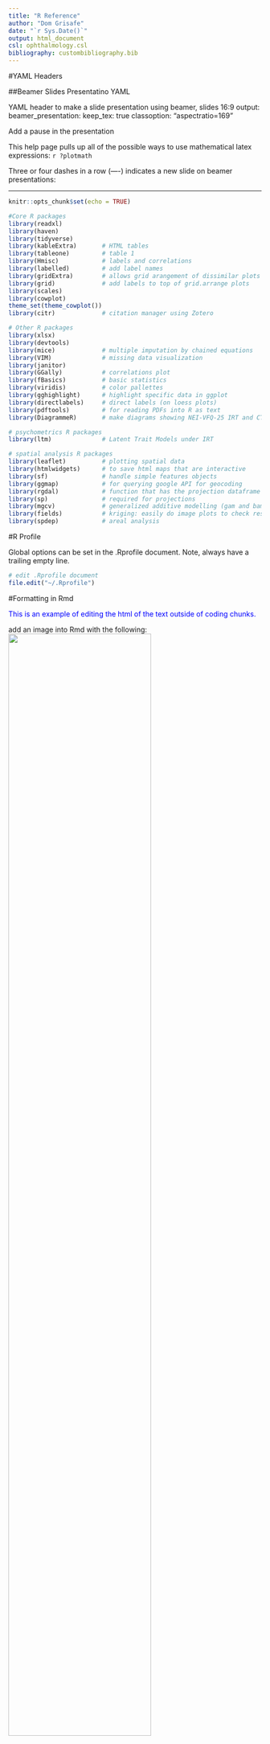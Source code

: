 ```yaml
---
title: "R Reference"
author: "Dom Grisafe"
date: "`r Sys.Date()`"
output: html_document
csl: ophthalmology.csl
bibliography: custombibliography.bib
---
```


#YAML Headers

##Beamer Slides Presentatino YAML

YAML header to make a slide presentation using beamer, slides 16:9
output:
  beamer_presentation:
    keep_tex: true
classoption: "aspectratio=169"

Add a pause in the presentation\pause

This help page pulls up all of the possible ways to use mathematical latex expressions:
`r ?plotmath`

Three or four dashes in a row (----) indicates a new slide on beamer presentations:

----


```r
knitr::opts_chunk$set(echo = TRUE)

#Core R packages
library(readxl)
library(haven)
library(tidyverse)
library(kableExtra)       # HTML tables
library(tableone)         # table 1
library(Hmisc)            # labels and correlations
library(labelled)         # add label names
library(gridExtra)        # allows grid arangement of dissimilar plots together
library(grid)             # add labels to top of grid.arrange plots
library(scales)
library(cowplot)
theme_set(theme_cowplot())
library(citr)             # citation manager using Zotero

# Other R packages
library(xlsx)
library(devtools)
library(mice)             # multiple imputation by chained equations
library(VIM)              # missing data visualization
library(janitor)
library(GGally)           # correlations plot
library(fBasics)          # basic statistics
library(viridis)          # color pallettes
library(gghighlight)      # highlight specific data in ggplot
library(directlabels)     # direct labels (on loess plots)
library(pdftools)         # for reading PDFs into R as text
library(DiagrammeR)       # make diagrams showing NEI-VFQ-25 IRT and CTT hierarchys

# psychometrics R packages
library(ltm)              # Latent Trait Models under IRT

# spatial analysis R packages
library(leaflet)          # plotting spatial data
library(htmlwidgets)      # to save html maps that are interactive
library(sf)               # handle simple features objects
library(ggmap)            # for querying google API for geocoding
library(rgdal)            # function that has the projection dataframe
library(sp)               # required for projections
library(mgcv)             # generalized additive modelling (gam and bam) and generalized additive mixed modelling 
library(fields)           # kriging: easily do image plots to check results
library(spdep)            # areal analysis
```

#R Profile

Global options can be set in the .Rprofile document. Note, always have a trailing empty line.

```r
# edit .Rprofile document
file.edit("~/.Rprofile")
```


#Formatting in Rmd

<span style="color:blue">This is an example of editing the html of the text outside of coding chunks.</span>

add an image into Rmd with the following:
![](yo-dawg.jpeg){#id .class width=75% height=75%}



#Data Import and Export

##Set Data Folder

Use this trick to set a common link for the folder directory, then change the subfolder name to access data
```r
# the Rmd file should be in the "Programs" folder

# this changes the directory from the "Programs" to the "Data" folder by substituting strings
data.dir = gsub('/Programs', '/Data', getwd())

# when calling data, instead of changing the directory manually, just call the string substitution to now direct to the "Data" folder, and then the name of the file.
pm25 = read.csv(paste0(data.dir, "/pm25_ca_2018.csv"))
```

##Save and load data frame

```r

setwd("/Users/USC/Desktop")

save(data_frame, file = "data_frame")

load("data_frame")
```

#Data Wrangling

##Rename Variables

###Remove Variable Prefix or Suffix

[Blog post](https://www.wtmatthias.com/2017/10/04/find-replace-in-var-names/) explaining how to remove common prefix to many variable names
```r
# data_octa_intra_wide_1eye %>% 
#   # get only the first measurements for each individual eye
#   select(SID, Target, starts_with("1_")) %>% mutate(Target = 1) %>% 
#   # remove "1_" prefix from variable names
#   set_names(~stringr::str_replace_all(., "1_", ""))
```

##Replace Values of Variables

```r
dataset %>% 
  mutate(
    count_yes_no = case_when(
      yes_no == "Yes" ~ 2,
      yes_no == "No" ~ 0,
      yes_no == "Missing" ~ 0
      )
  )
```


##Spread

```r
# data_octa_intra %>% 
#   select(Target, Judge, VAD) %>% 
#   spread(key = Judge, value = VAD)
```

##Multi-Spread

[Multi-spread function](https://kieranhealy.org/blog/archives/2018/11/06/spreading-multiple-values/) by Dan Sullivan
```r

multi_spread <- function(df, key, value) {
  
    # quote key
    keyq <- rlang::enquo(key)
    # break value vector into quotes
    valueq <- rlang::enquo(value)
    s <- rlang::quos(!!valueq)
    df %>% gather(variable, value, !!!s) %>%
        unite(temp, !!keyq, variable) %>%
        spread(temp, value)
    
}

# example of call to multispread function
  # dataframe %>%
  #     select(parameter, qol_group, vsqol, estimate, cl_95_low, cl_95_high, p_value) %>% 
  #     multi_spread(key = "parameter", value = c("estimate", "cl_95_low", "cl_95_high", "p_value"))
```

#Programming

[Programming with dplyr](https://dplyr.tidyverse.org/articles/programming.html) requires some nuance that always causes me a pain. This article explains it. Below is an example that works.

```r

get_repeatability <- function(df, octa_var){
  
  # intra-visit dataset
  df %>% 
    # select only the eye ID, the eye ID, and the OCTA variable of interest
    select(Target, Judge, !!octa_var) %>% 
    # group by measurement ID
    group_by(Target) %>% 
    # calculate the mean and variance of measurements for each individual
    mutate(
      mean = mean(!!octa_var),
      var = sd(!!octa_var)^2
      ) %>% 
    # convert data to wide and remove grouping by measurement ID
    spread(key = Judge, value = !!octa_var) %>% ungroup() %>% 
    # take the average of mean measurements and the average of the variances
    summarise(
      Xw = mean(mean),
      Sw = sqrt(mean(var))
      ) %>% 
    # square root the variances
    mutate(
      CRw = sqrt(2)*1.96*Sw,
      CVw = 100*Sw/Xw
      )

}

get_repeatability(df = data_octa_intra, octa_var = quo(VAD))
```


[Save a permanent function in r](https://stackoverflow.com/questions/14403332/make-a-user-created-function-in-r), and then load it.
```r

# save a permanent function in R
dump("multi_spread", file = "multi_spread.R")

# load a saved function in R
source("multi_spread.R")
```

#Analysis

##Table 1: Sociodemographics

```r
## print table 1 in R
AFEDS_restrict %>% 
    select(exposure, outcome_NEIVFQ25_IRT, outcome_NEIVFQ25_CTT, outcome_SF12, covariates_table1)

# function to print select variables for Table 1a
table1a_print <- function(vars, label, end_row){
  
  ## export table 1 to html
  CreateTableOne(data = table1a_data %>% select(vars), factorVars = catVars_table1) %>% 
    print(exact = "stage", quote = FALSE, noSpaces = F, printToggle = F, varLabels = T) %>%
    kableone(digits = 3) %>%
    kable_styling(
      #bootstrap table classes
      bootstrap_options = c("striped", "hover")
    ) %>% 
    pack_rows(label, 2, end_row) 
  
}
```

#Images

##Save an image
```r
dev.copy(png, "image.png", width = 600, height = 600, res = 300)
image
dev.off()
```

add an image into Rmd with the following:
![](image.png){#id .class width=75% height=75%}


#References